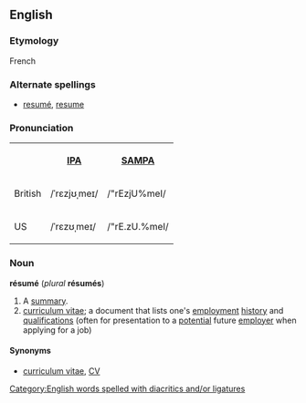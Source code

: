 ==English==
=== Etymology ===
French

===Alternate spellings===
*[[resumé]], [[resume]]

=== Pronunciation ===

<table>
<tr><th> <th>[[w:IPA|IPA]]<th>[[Pronunciation guide|SAMPA]]</tr>
<tr><td>British</td><td>/ˈrɛzjʊˌmeɪ/</td> <td>/"rEzjU%meI/</td></tr>
<tr><td>US</td> <td>/ˈrɛzʊˌmeɪ/</td> <td>/"rE.zU.%meI/</td></tr>
</table>

=== Noun ===
'''résumé''' (''plural'' '''résumés''')

# A [[summary]].
# [[curriculum vitae]]; a document that lists one's [[employment]] [[history]] and [[qualification]]s (often for presentation to a [[potential]] future [[employer]] when applying for a job)

====Synonyms====
*[[curriculum vitae]], [[CV]]<!-- maybe also c.v. or C.V. -->

[[Category:English words spelled with diacritics and/or ligatures]]
